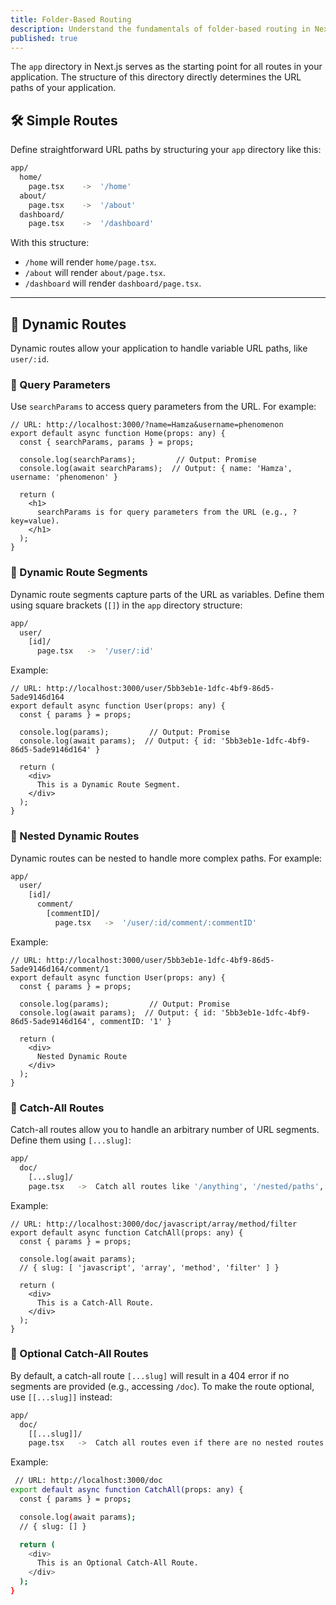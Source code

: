 ```yaml
---
title: Folder-Based Routing
description: Understand the fundamentals of folder-based routing in Next.js.
published: true
---
```


The `app` directory in Next.js serves as the starting point for all routes in your application. The structure of this directory directly determines the URL paths of your application.

## 🛠 Simple Routes

Define straightforward URL paths by structuring your `app` directory like this:

```bash
app/
  home/
    page.tsx    ->  '/home'
  about/
    page.tsx    ->  '/about'
  dashboard/
    page.tsx    ->  '/dashboard'
```

With this structure:
- `/home` will render `home/page.tsx`.
- `/about` will render `about/page.tsx`.
- `/dashboard` will render `dashboard/page.tsx`.

---

## 🔀 Dynamic Routes

Dynamic routes allow your application to handle variable URL paths, like `user/:id`.

### 📌 Query Parameters

Use `searchParams` to access query parameters from the URL. For example:

```tsx
// URL: http://localhost:3000/?name=Hamza&username=phenomenon
export default async function Home(props: any) {
  const { searchParams, params } = props;

  console.log(searchParams);         // Output: Promise
  console.log(await searchParams);  // Output: { name: 'Hamza', username: 'phenomenon' }

  return (
    <h1>
      searchParams is for query parameters from the URL (e.g., ?key=value).
    </h1>
  );
}
```

### 📌 Dynamic Route Segments

Dynamic route segments capture parts of the URL as variables. Define them using square brackets (`[]`) in the `app` directory structure:

```bash
app/
  user/
    [id]/
      page.tsx   ->  '/user/:id'
```

Example:

```tsx
// URL: http://localhost:3000/user/5bb3eb1e-1dfc-4bf9-86d5-5ade9146d164
export default async function User(props: any) {
  const { params } = props;

  console.log(params);         // Output: Promise
  console.log(await params);  // Output: { id: '5bb3eb1e-1dfc-4bf9-86d5-5ade9146d164' }

  return (
    <div>
      This is a Dynamic Route Segment.
    </div>
  );
}
```

### 📌 Nested Dynamic Routes

Dynamic routes can be nested to handle more complex paths. For example:

```bash
app/
  user/
    [id]/
      comment/
        [commentID]/
          page.tsx   ->  '/user/:id/comment/:commentID'
```

Example:

```tsx
// URL: http://localhost:3000/user/5bb3eb1e-1dfc-4bf9-86d5-5ade9146d164/comment/1
export default async function User(props: any) {
  const { params } = props;

  console.log(params);         // Output: Promise
  console.log(await params);  // Output: { id: '5bb3eb1e-1dfc-4bf9-86d5-5ade9146d164', commentID: '1' }

  return (
    <div>
      Nested Dynamic Route
    </div>
  );
}
```

### 📌 Catch-All Routes

Catch-all routes allow you to handle an arbitrary number of URL segments. Define them using `[...slug]`:

```bash
app/
  doc/
    [...slug]/
    page.tsx   ->  Catch all routes like '/anything', '/nested/paths', etc.
```

Example:

```tsx
// URL: http://localhost:3000/doc/javascript/array/method/filter
export default async function CatchAll(props: any) {
  const { params } = props;

  console.log(await params); 
  // { slug: [ 'javascript', 'array', 'method', 'filter' ] }

  return (
    <div>
      This is a Catch-All Route.
    </div>
  );
}
```

### 📌 Optional Catch-All Routes

By default, a catch-all route `[...slug]` will result in a 404 error if no segments are provided (e.g., accessing `/doc`). To make the route optional, use `[[...slug]]` instead:

```bash
app/
  doc/
    [[...slug]]/
    page.tsx   ->  Catch all routes even if there are no nested routes
```

Example:

```bash
 // URL: http://localhost:3000/doc
export default async function CatchAll(props: any) {
  const { params } = props;

  console.log(await params); 
  // { slug: [] }

  return (
    <div>
      This is an Optional Catch-All Route.
    </div>
  );
}
```
